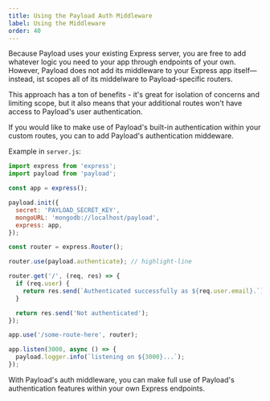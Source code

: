 ```yaml
---
title: Using the Payload Auth Middleware
label: Using the Middleware
order: 40
---
```


Because Payload uses your existing Express server, you are free to add whatever logic you need to your app through endpoints of your own. However, Payload does not add its middleware to your Express app itself—instead, ist scopes all of its middelware to Payload-specific routers.

This approach has a ton of benefits - it's great for isolation of concerns and limiting scope, but it also means that your additional routes won't have access to Payload's user authentication.

If you would like to make use of Payload's built-in authentication within your custom routes, you can to add Payload's authentication middeware.

Example in `server.js`:
```js
import express from 'express';
import payload from 'payload';

const app = express();

payload.init({
  secret: 'PAYLOAD_SECRET_KEY',
  mongoURL: 'mongodb://localhost/payload',
  express: app,
});

const router = express.Router();

router.use(payload.authenticate); // highlight-line

router.get('/', (req, res) => {
  if (req.user) {
    return res.send(`Authenticated successfully as ${req.user.email}.`);
  }

  return res.send('Not authenticated');
});

app.use('/some-route-here', router);

app.listen(3000, async () => {
  payload.logger.info(`listening on ${3000}...`);
});

```

<Banner type="success">
  With Payload's auth middleware, you can make full use of Payload's authentication features within your own Express endpoints.
</Banner>
